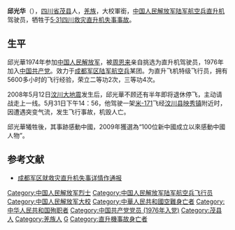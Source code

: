'''邱光华'''（{{bd|1957年|4月|2008年|5月31日|catIdx=Qiu,邱}}），[[四川省|四川省]][[茂县|茂县]]人，[[羌族|羌族]]，大校軍銜，[[中国人民解放军陆军航空兵|中国人民解放军陆军航空兵]][[直升机|直升机]]驾驶员，牺牲于[[5·31四川救灾直升机失事事故|5·31四川救灾直升机失事事故]]。

==生平==
邱光華1974年参加[[中国人民解放军|中国人民解放军]]，被[[周恩来|周恩来]]亲自挑选为直升机驾驶员，1976年加入[[中国共产党|中国共产党]]。效力于[[成都军区|成都军区]][[陆军航空兵|陆军航空兵]]某团。为直升飞机特级飞行员，拥有5600多小时的飞行经验，荣立二等功2次，三等功4次。

2008年5月12日[[汶川大地震|汶川大地震]]发生后，邱光華不顾还有半年即将退休停飞，主动请战走上一线。5月31日下午14：56，他驾驶一架[[米-171|米-171]]飞经[[汶川县|汶川县]][[映秀镇|映秀镇]]附近时，因遭遇突变气流，发生飞行事故，机毁人亡。

邱光華犧牲後，其事跡感動中國，2009年獲選為“100位新中國成立以來感動中國人物”。

== 参考文献 ==
* [https://web.archive.org/web/20110827051214/http://news.hexun.com/2008-06-02/106397808.html 成都军区就救灾直升机失事详情作通报]

[[Category:中国人民解放军烈士|Category:中国人民解放军烈士]]
[[Category:中国人民解放军陆军航空兵飞行员|Category:中国人民解放军陆军航空兵飞行员]]
[[Category:中国人民解放军大校|Category:中国人民解放军大校]]
[[Category:中華人民共和國空難身亡者|Category:中華人民共和國空難身亡者]]
[[Category:中华人民共和国殉职者|Category:中华人民共和国殉职者]]
[[Category:中国共产党党员_(1976年入党)|Category:中国共产党党员 (1976年入党)]]
[[Category:茂县人|Category:茂县人]]
[[Category:羌族人|Category:羌族人]]
[[Category:邱姓|G]]
[[Category:直升機事故身亡者|Category:直升機事故身亡者]]